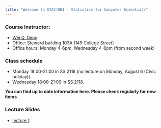 ```yaml
---
title: "Welcome to STA248H1 - Statistics for Computer Scientists"
---
```


### Course Instructor: 
+ [Wei Q. Deng](wei.deng@mail.utoronto.ca)
+ Office: Steward building 103A (149 College Street)
+ Office hours: Monday 4-6pm, Wednesday 4-6pm (from second week)

### Class schedule
+ Monday 18:00-21:00 in SS 2118 (no lecture on Monday, August 6 (Civic holiday))
+ Wednesday 18:00-21:00 in SS 2118.

**You can find up to date information here. Please check regularly for new items**

### Lecture Slides

- [lecture 1](https://weiakanedeng.github.io/STA248_UT2018Summer/lecture1.html).